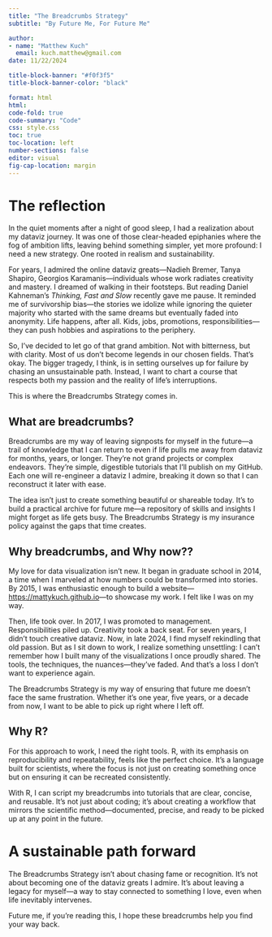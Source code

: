 ```yaml
---
title: "The Breadcrumbs Strategy"
subtitle: "By Future Me, For Future Me"

author: 
- name: "Matthew Kuch"
  email: kuch.matthew@gmail.com
date: 11/22/2024

title-block-banner: "#f0f3f5"
title-block-banner-color: "black"

format: html
html:
code-fold: true
code-summary: "Code"
css: style.css
toc: true
toc-location: left
number-sections: false
editor: visual
fig-cap-location: margin
---
```


# The reflection

In the quiet moments after a night of good sleep, I had a realization about my dataviz journey. It was one of those clear-headed epiphanies where the fog of ambition lifts, leaving behind something simpler, yet more profound: I need a new strategy. One rooted in realism and sustainability.

For years, I admired the online dataviz greats—Nadieh Bremer, Tanya Shapiro, Georgios Karamanis—individuals whose work radiates creativity and mastery. I dreamed of walking in their footsteps. But reading Daniel Kahneman’s *Thinking, Fast and Slow* recently gave me pause. It reminded me of survivorship bias—the stories we idolize while ignoring the quieter majority who started with the same dreams but eventually faded into anonymity. Life happens, after all. Kids, jobs, promotions, responsibilities—they can push hobbies and aspirations to the periphery.

So, I’ve decided to let go of that grand ambition. Not with bitterness, but with clarity. Most of us don’t become legends in our chosen fields. That’s okay. The bigger tragedy, I think, is in setting ourselves up for failure by chasing an unsustainable path. Instead, I want to chart a course that respects both my passion and the reality of life’s interruptions.

This is where the Breadcrumbs Strategy comes in.\

## What are breadcrumbs?

Breadcrumbs are my way of leaving signposts for myself in the future—a trail of knowledge that I can return to even if life pulls me away from dataviz for months, years, or longer. They’re not grand projects or complex endeavors. They’re simple, digestible tutorials that I’ll publish on my GitHub. Each one will re-engineer a dataviz I admire, breaking it down so that I can reconstruct it later with ease.

The idea isn’t just to create something beautiful or shareable today. It’s to build a practical archive for future me—a repository of skills and insights I might forget as life gets busy. The Breadcrumbs Strategy is my insurance policy against the gaps that time creates. 

## Why breadcrumbs, and Why now?? 

My love for data visualization isn’t new. It began in graduate school in 2014, a time when I marveled at how numbers could be transformed into stories. By 2015, I was enthusiastic enough to build a website—<https://mattykuch.github.io>—to showcase my work. I felt like I was on my way.

Then, life took over. In 2017, I was promoted to management. Responsibilities piled up. Creativity took a back seat. For seven years, I didn’t touch creative dataviz. Now, in late 2024, I find myself rekindling that old passion. But as I sit down to work, I realize something unsettling: I can’t remember how I built many of the visualizations I once proudly shared. The tools, the techniques, the nuances—they’ve faded. And that’s a loss I don’t want to experience again.

The Breadcrumbs Strategy is my way of ensuring that future me doesn’t face the same frustration. Whether it’s one year, five years, or a decade from now, I want to be able to pick up right where I left off.\

## Why R?

For this approach to work, I need the right tools. R, with its emphasis on reproducibility and repeatability, feels like the perfect choice. It’s a language built for scientists, where the focus is not just on creating something once but on ensuring it can be recreated consistently.

With R, I can script my breadcrumbs into tutorials that are clear, concise, and reusable. It’s not just about coding; it’s about creating a workflow that mirrors the scientific method—documented, precise, and ready to be picked up at any point in the future.

# A sustainable path forward

The Breadcrumbs Strategy isn’t about chasing fame or recognition. It’s not about becoming one of the dataviz greats I admire. It’s about leaving a legacy for myself—a way to stay connected to something I love, even when life inevitably intervenes.

Future me, if you’re reading this, I hope these breadcrumbs help you find your way back.
